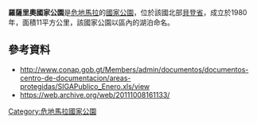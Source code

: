 {{coord|16|31|38|N|90|09|36|W|display=title}}
'''羅薩里奧國家公園'''是[[危地馬拉|危地馬拉]]的[[國家公園|國家公園]]，位於該國北部[[貝登省|貝登省]]，成立於1980年，面積11平方公里，該國家公園以區內的湖泊命名。

==參考資料==
* http://www.conap.gob.gt/Members/admin/documentos/documentos-centro-de-documentacion/areas-protegidas/SIGAPublico_Enero.xls/view {{Wayback|url=http://www.conap.gob.gt/Members/admin/documentos/documentos-centro-de-documentacion/areas-protegidas/SIGAPublico_Enero.xls/view |date=20111008161133 }} 
* https://web.archive.org/web/20111008161133/

{{Guatemala-geo-stub}}
[[Category:危地馬拉國家公園|Category:危地馬拉國家公園]]